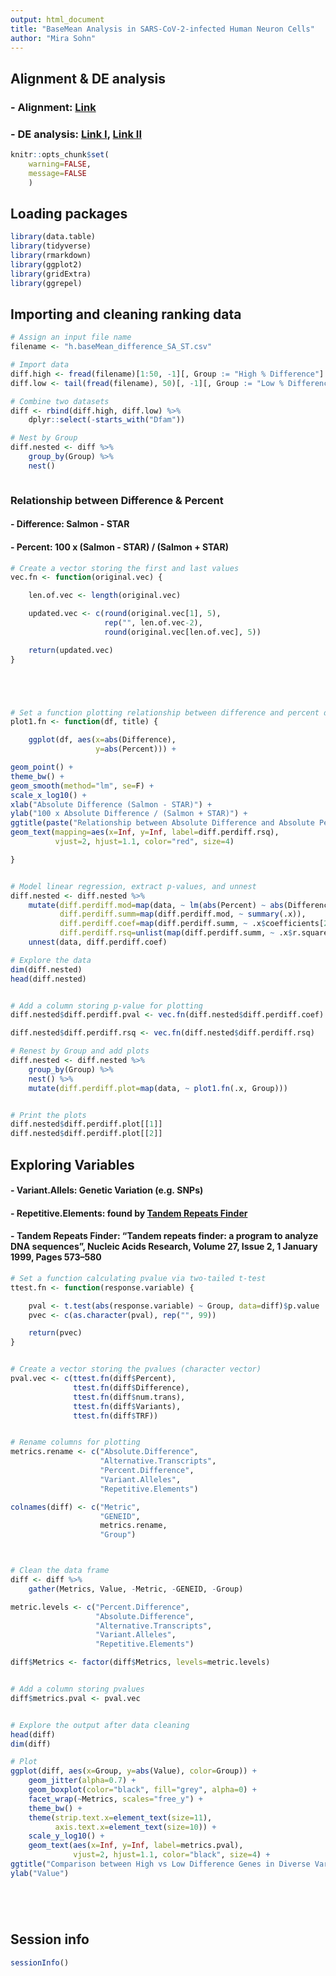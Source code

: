 ```yaml
---
output: html_document
title: "BaseMean Analysis in SARS-CoV-2-infected Human Neuron Cells"
author: "Mira Sohn" 
---
```



## Alignment & DE analysis

### - Alignment: [Link](https://github.com/Mira0507/GSE157852/blob/master/README.md)

### - DE analysis: [Link I](https://github.com/Mira0507/GSE157852/blob/master/DE_EnsDb.Rmd), [Link II](https://github.com/Mira0507/GSE157852_reanalysis/blob/master/DE_EnsDb.Rmd)

```r
knitr::opts_chunk$set(
    warning=FALSE,
    message=FALSE
    )
```

## Loading packages


```r
library(data.table)
library(tidyverse)
library(rmarkdown)
library(ggplot2)
library(gridExtra)
library(ggrepel)
```

## Importing and cleaning ranking data

```r

# Assign an input file name
filename <- "h.baseMean_difference_SA_ST.csv"

# Import data
diff.high <- fread(filename)[1:50, -1][, Group := "High % Difference"]
diff.low <- tail(fread(filename), 50)[, -1][, Group := "Low % Difference"]

# Combine two datasets
diff <- rbind(diff.high, diff.low) %>%
    dplyr::select(-starts_with("Dfam"))

# Nest by Group
diff.nested <- diff %>% 
    group_by(Group) %>% 
    nest()



```

### Relationship between Difference & Percent

#### - Difference: Salmon - STAR 

#### - Percent: 100 x (Salmon - STAR) / (Salmon + STAR) 





```r


# Create a vector storing the first and last values 
vec.fn <- function(original.vec) { 

    len.of.vec <- length(original.vec)

    updated.vec <- c(round(original.vec[1], 5), 
                     rep("", len.of.vec-2),
                     round(original.vec[len.of.vec], 5)) 

    return(updated.vec)
}





# Set a function plotting relationship between difference and percent difference
plot1.fn <- function(df, title) {

    ggplot(df, aes(x=abs(Difference), 
                   y=abs(Percent))) + 

geom_point() + 
theme_bw() +
geom_smooth(method="lm", se=F) + 
scale_x_log10() + 
xlab("Absolute Difference (Salmon - STAR)") + 
ylab("100 x Absolute Difference / (Salmon + STAR)") + 
ggtitle(paste("Relationship between Absolute Difference and Absolute Percent Difference in", title, "Percent Difference Genes\n(with R-squared)")) +
geom_text(mapping=aes(x=Inf, y=Inf, label=diff.perdiff.rsq), 
          vjust=2, hjust=1.1, color="red", size=4) 

}


# Model linear regression, extract p-values, and unnest
diff.nested <- diff.nested %>%
    mutate(diff.perdiff.mod=map(data, ~ lm(abs(Percent) ~ abs(Difference), data=.x)),
           diff.perdiff.summ=map(diff.perdiff.mod, ~ summary(.x)),
           diff.perdiff.coef=map(diff.perdiff.summ, ~ .x$coefficients[2, 4]),
           diff.perdiff.rsq=unlist(map(diff.perdiff.summ, ~ .x$r.squared))) %>% 
    unnest(data, diff.perdiff.coef) 

# Explore the data
dim(diff.nested)
head(diff.nested)


# Add a column storing p-value for plotting
diff.nested$diff.perdiff.pval <- vec.fn(diff.nested$diff.perdiff.coef)

diff.nested$diff.perdiff.rsq <- vec.fn(diff.nested$diff.perdiff.rsq)

# Renest by Group and add plots
diff.nested <- diff.nested %>%
    group_by(Group) %>%
    nest() %>% 
    mutate(diff.perdiff.plot=map(data, ~ plot1.fn(.x, Group)))


# Print the plots
diff.nested$diff.perdiff.plot[[1]]
diff.nested$diff.perdiff.plot[[2]]

```


## Exploring Variables 



#### - Variant.Allels: Genetic Variation (e.g. SNPs) 

#### - Repetitive.Elements: found by [Tandem Repeats Finder](https://tandem.bu.edu/trf/trf.html) 

#### - **Tandem Repeats Finder**: "Tandem repeats finder: a program to analyze DNA sequences", Nucleic Acids Research, Volume 27, Issue 2, 1 January 1999, Pages 573–580



```r


# Set a function calculating pvalue via two-tailed t-test
ttest.fn <- function(response.variable) {

    pval <- t.test(abs(response.variable) ~ Group, data=diff)$p.value
    pvec <- c(as.character(pval), rep("", 99))

    return(pvec)
}


# Create a vector storing the pvalues (character vector)
pval.vec <- c(ttest.fn(diff$Percent),
              ttest.fn(diff$Difference),
              ttest.fn(diff$num.trans), 
              ttest.fn(diff$Variants),
              ttest.fn(diff$TRF))


# Rename columns for plotting
metrics.rename <- c("Absolute.Difference", 
                    "Alternative.Transcripts", 
                    "Percent.Difference", 
                    "Variant.Alleles", 
                    "Repetitive.Elements")

colnames(diff) <- c("Metric", 
                    "GENEID", 
                    metrics.rename,
                    "Group") 



# Clean the data frame 
diff <- diff %>% 
    gather(Metrics, Value, -Metric, -GENEID, -Group)

metric.levels <- c("Percent.Difference",
                   "Absolute.Difference",
                   "Alternative.Transcripts",
                   "Variant.Alleles",
                   "Repetitive.Elements")

diff$Metrics <- factor(diff$Metrics, levels=metric.levels)


# Add a column storing pvalues
diff$metrics.pval <- pval.vec


# Explore the output after data cleaning
head(diff)
dim(diff)

# Plot 
ggplot(diff, aes(x=Group, y=abs(Value), color=Group)) + 
    geom_jitter(alpha=0.7) + 
    geom_boxplot(color="black", fill="grey", alpha=0) + 
    facet_wrap(~Metrics, scales="free_y") + 
    theme_bw() + 
    theme(strip.text.x=element_text(size=11),
          axis.text.x=element_text(size=10)) + 
    scale_y_log10() + 
    geom_text(aes(x=Inf, y=Inf, label=metrics.pval), 
              vjust=2, hjust=1.1, color="black", size=4) + 
ggtitle("Comparison between High vs Low Difference Genes in Diverse Variables\n(with P-Values from Two-Tailed T-Test)") + 
ylab("Value")






```



## Session info

```r

sessionInfo()

```
